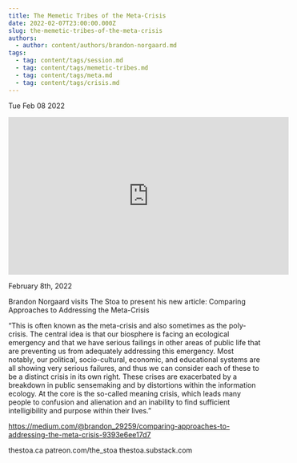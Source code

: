 ```yaml
---
title: The Memetic Tribes of the Meta-Crisis
date: 2022-02-07T23:00:00.000Z
slug: the-memetic-tribes-of-the-meta-crisis
authors:
  - author: content/authors/brandon-norgaard.md
tags:
  - tag: content/tags/session.md
  - tag: content/tags/memetic-tribes.md
  - tag: content/tags/meta.md
  - tag: content/tags/crisis.md
---
```






Tue Feb 08 2022

<iframe width="560" height="315" src="https://www.youtube.com/embed/vxHwkb35MkQ" title="The Memetic Tribes of the Meta-Crisis w/ Brandon Norgaard" frameborder="0" allow="accelerometer; autoplay; clipboard-write; encrypted-media; gyroscope; picture-in-picture" allowfullscreen ></iframe>

February 8th, 2022

Brandon Norgaard visits The Stoa to present his new article: Comparing Approaches to Addressing the Meta-Crisis

“This is often known as the meta-crisis and also sometimes as the poly-crisis. The central idea is that our biosphere is facing an ecological emergency and that we have serious failings in other areas of public life that are preventing us from adequately addressing this emergency. Most notably, our political, socio-cultural, economic, and educational systems are all showing very serious failures, and thus we can consider each of these to be a distinct crisis in its own right. These crises are exacerbated by a breakdown in public sensemaking and by distortions within the information ecology. At the core is the so-called meaning crisis, which leads many people to confusion and alienation and an inability to find sufficient intelligibility and purpose within their lives.”

https://medium.com/@brandon_29259/comparing-approaches-to-addressing-the-meta-crisis-9393e6ee17d7

thestoa.ca
patreon.com/the_stoa
thestoa.substack.com



